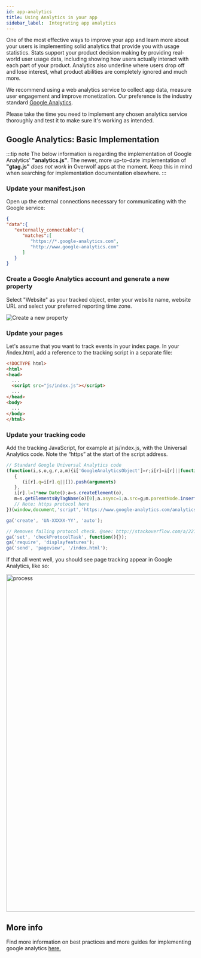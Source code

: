 ```yaml
---
id: app-analytics
title: Using Analytics in your app
sidebar_label:  Integrating app analytics
---
```


One of the most effective ways to improve your app and learn more about your users is implementing solid analytics that provide you with usage statistics. Stats support your product decision making by providing real-world user usage data, including showing how users actually interact with each part of your product. Analytics also underline where users drop off and lose interest, what product abilities are completely ignored and much more.

We recommend using a web analytics service to collect app data, measure user engagement and improve monetization. Our preference is the industry standard [Google Analytics](https://marketingplatform.google.com/about/analytics/features/).

Please take the time you need to implement any chosen analytics service thoroughly and test it to make sure it's working as intended.

## Google Analytics: Basic Implementation

:::tip note
The below information is regarding the implementation of Google Analytics' **"analytics.js"**. The newer, more up-to-date implementation of **"gtag.js"** _does not work_ in Overwolf apps at the moment. Keep this in mind when searching for implementation documentation elsewhere.
:::

### Update your manifest.json

Open up the external connections necessary for communicating with the Google service:

```json
{
"data":{  
   "externally_connectable":{  
      "matches":[  
         "https://*.google-analytics.com",
         "http://www.google-analytics.com"
      ]
   }
}
```

### Create a Google Analytics account and generate a new property

Select "Website" as your tracked object, enter your website name, website URL and select your preferred reporting time zone.

<ImageBoxModal>
  <img src={require('/assets/app-analytics/ga1.jpg').default} alt="Create a new property" />
</ImageBoxModal>

### Update your pages

Let's assume that you want to track events in your index page. In your /index.html, add a reference to the tracking script in a separate file:

```html
<!DOCTYPE html>
<html>
<head>
  ...
  <script src="js/index.js"></script>
  ...
</head>
<body>
  ...
</body>
</html>
```

### Update your tracking code

Add the tracking JavaScript, for example at js/index.js, with the Universal Analytics code. Note the “https” at the start of the script address.

```js
// Standard Google Universal Analytics code
(function(i,s,o,g,r,a,m){i['GoogleAnalyticsObject']=r;i[r]=i[r]||function()
   {
      (i[r].q=i[r].q||[]).push(arguments)
   },
   i[r].l=1*new Date();a=s.createElement(o),
   m=s.getElementsByTagName(o)[0];a.async=1;a.src=g;m.parentNode.insertBefore(a,m)
   // Note: https protocol here
})(window,document,'script','https://www.google-analytics.com/analytics.js','ga');

ga('create', 'UA-XXXXX-YY', 'auto');

// Removes failing protocol check. @see: http://stackoverflow.com/a/22152353/1958200
ga('set', 'checkProtocolTask', function(){}); 
ga('require', 'displayfeatures');
ga('send', 'pageview', '/index.html');
```

If that all went well, you should see page tracking appear in Google Analytics, like so:

<ImageBoxModal>
   <img src={require('/assets/app-analytics/ga-sample.jpg').default} alt="process" width="900"/>
</ImageBoxModal>

## More info

Find more information on best practices and more guides for implementing google analytics [here.](https://analytics.google.com/analytics/academy/)
